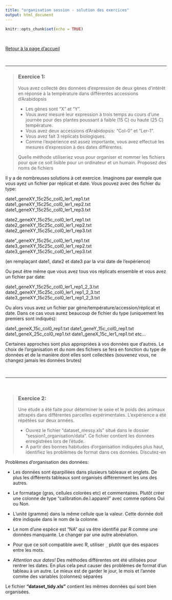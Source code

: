 ```yaml
---
title: "organisation session - solution des exercices"
output: html_document
---
```


```r
knitr::opts_chunk$set(echo = TRUE)
```
<br>

[Retour à la page d'accueil](https://scortijo.github.io/2022_L3_R/)

<br>


******

> ### Exercice 1:
> Vous avez collecté des données d'expression de deux gènes d'intérêt en réponse à la température dans différentes accessions d'Arabidopsis 
>
- Les gènes sont "X" et "Y". 
- Vous avez mesuré leur expression à trois temps au cours d'une journée pour des plantes poussant à faible (15 C) ou haute (25 C) température. 
- Vous avez deux accessions d'Arabidopsis: "Col-0" et "Ler-1".
- Vous avez fait 3 réplicats biologiques. 
- Comme l’expérience est assez importante, vous avez effectué les mesures d'expression à des dates différentes.  
> 
> Quelle méthode utiliseriez vous pour organiser et nommer les fichiers pour que ce soit lisible pour un ordinateur et un humain. Proposez des noms de fichiers  


Il y a de nombreuses solutions à cet exercice. 
Imaginons par exemple que vous ayez un fichier par réplicat et date. Vous pouvez avec des fichier du type:

date1_geneXY_15c25c_col0_ler1_rep1.txt
date1_geneXY_15c25c_col0_ler1_rep2.txt
date1_geneXY_15c25c_col0_ler1_rep3.txt

date2_geneXY_15c25c_col0_ler1_rep1.txt
date2_geneXY_15c25c_col0_ler1_rep2.txt
date2_geneXY_15c25c_col0_ler1_rep3.txt

date"_geneXY_15c25c_col0_ler1_rep1.txt
date3_geneXY_15c25c_col0_ler1_rep2.txt
date3_geneXY_15c25c_col0_ler1_rep3.txt

(en remplaçant date1, date2 et date3 par la vrai date de l'expérience)


Ou peut être même que vous avez tous vos réplicats ensemble et vous avez un fichier par date:

date1_geneXY_15c25c_col0_ler1_rep1_2_3.txt
date2_geneXY_15c25c_col0_ler1_rep1_2_3.txt
date3_geneXY_15c25c_col0_ler1_rep1_2_3.txt


Ou alors vous avez un fichier par gène/température/accession/réplicat et date. Dans ce cas vous aurez beaucoup de fichier du type (uniquement les premiers sont indiqués):


date1_geneX_15c_col0_rep1.txt
date1_geneY_15c_col0_rep1.txt
date1_geneX_25c_col0_rep1.txt
date1_geneX_15c_ler1_rep1.txt
etc...

Certaines approches sont plus appropriées à vos données que d'autres. Le choix de l'organisation et du nom des fichiers se fera en fonction du type de données et de la manière dont elles sont collectées (souvenez vous, ne changez jamais les données brutes)


<br>


******

<br>

>### Exercice 2:
>
> Une étude a été faite pour déterminer le sexe et le poids des animaux attrapés dans différentes parcelles expérimentales. L'expérience a été répétées sur deux années.      
>
> - Ouvrez le fichier "dataset_messy.xls" situé dans le dossier "session1_organisation/data". Ce fichier contient les données enregistrées lors de l'étude.
> - A partir des bonnes habitudes d'organisation indiquées plus haut, identifiez les problèmes de format dans ces données. Discutez-en 
>

Problèmes d'organisation des données:

- Les données sont éparpillées dans plusieurs tableaux et onglets. De plus les différents tableaux sont organisés différemment les uns des autres.

- Le formatage (gras, cellules colorées etc) et commentaires. Plutôt créer une colonne de type "calibration.de.l.appareil" avec comme options Oui ou Non.

- L'unité (gramme) dans la même cellule que la valeur. Cette donnée doit être indiquée dans le nom de la colonne.

- Le nom d'une espèce est "NA" qui va être identifié par R comme une données manquante. Le changer par une autre abréviation.

- Pour que ce soit compatible avec R, utiliser `_` plutôt que des espaces entre les mots.

- *Attention aux dates!* Des méthodes différentes ont été utilisées pour rentrer les dates. En plus cela peut causer des problèmes de format d'un tableau à un autre. Le mieux est de garder le jour, le mois et l’année comme des variables (colonnes) séparées

Le fichier **"dataset_tidy.xls"** contient les mêmes données qui sont bien organisées.
    

<br>

<br>


